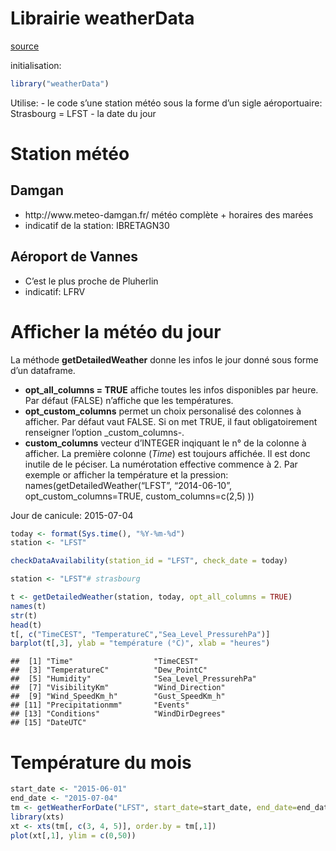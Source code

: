 Librairie weatherData
========================================================

[source](http://cran.r-project.org/web/packages/weatherData/weatherData.pdf)

initialisation:
```r
library("weatherData")
```
Utilise:
- le code s'une station météo sous la forme d'un sigle aéroportuaire: Strasbourg = LFST
- la date du jour

Station météo
=============

Damgan
------
- http://www.meteo-damgan.fr/ météo complète + horaires des marées
- indicatif de la station: IBRETAGN30

Aéroport de Vannes
------------------
- C'est le plus proche de Pluherlin
- indicatif: LFRV

Afficher la météo du jour
=========================

La méthode __getDetailedWeather__ donne les infos le jour donné sous forme d'un dataframe.

- __opt_all_columns = TRUE__ affiche toutes les infos disponibles par heure. Par défaut (FALSE) n'affiche que les températures.
- __opt_custom_columns__ permet un choix personalisé des colonnes à afficher. Par défaut vaut FALSE. Si on met TRUE, il faut obligatoirement renseigner l'option _custom_columns-.
- __custom_columns__ vecteur d'INTEGER inqiquant le n° de la colonne à afficher. La première colonne (_Time_) est toujours affichée. Il est donc inutile de le péciser. La numérotation effective commence à 2. Par exemple or afficher la température et la pression: names(getDetailedWeather("LFST", "2014-06-10", opt_custom_columns=TRUE, custom_columns=c(2,5) ))

Jour de canicule: 2015-07-04

```r
today <- format(Sys.time(), "%Y-%m-%d")
station <- "LFST"

checkDataAvailability(station_id = "LFST", check_date = today)

station <- "LFST"# strasbourg

t <- getDetailedWeather(station, today, opt_all_columns = TRUE)
names(t)
str(t)
head(t)
t[, c("TimeCEST", "TemperatureC","Sea_Level_PressurehPa")]
barplot(t[,3], ylab = "température (°C)", xlab = "heures")

```
```{}
##  [1] "Time"                  "TimeCEST"             
##  [3] "TemperatureC"          "Dew_PointC"           
##  [5] "Humidity"              "Sea_Level_PressurehPa"
##  [7] "VisibilityKm"          "Wind_Direction"       
##  [9] "Wind_SpeedKm_h"        "Gust_SpeedKm_h"       
## [11] "Precipitationmm"       "Events"               
## [13] "Conditions"            "WindDirDegrees"       
## [15] "DateUTC"
```
Température du mois
===================

```r
start_date <- "2015-06-01"
end_date <- "2015-07-04"
tm <- getWeatherForDate("LFST", start_date=start_date, end_date=end_date, opt_all_columns = TRUE)
library(xts)
xt <- xts(tm[, c(3, 4, 5)], order.by = tm[,1])
plot(xt[,1], ylim = c(0,50))

```

